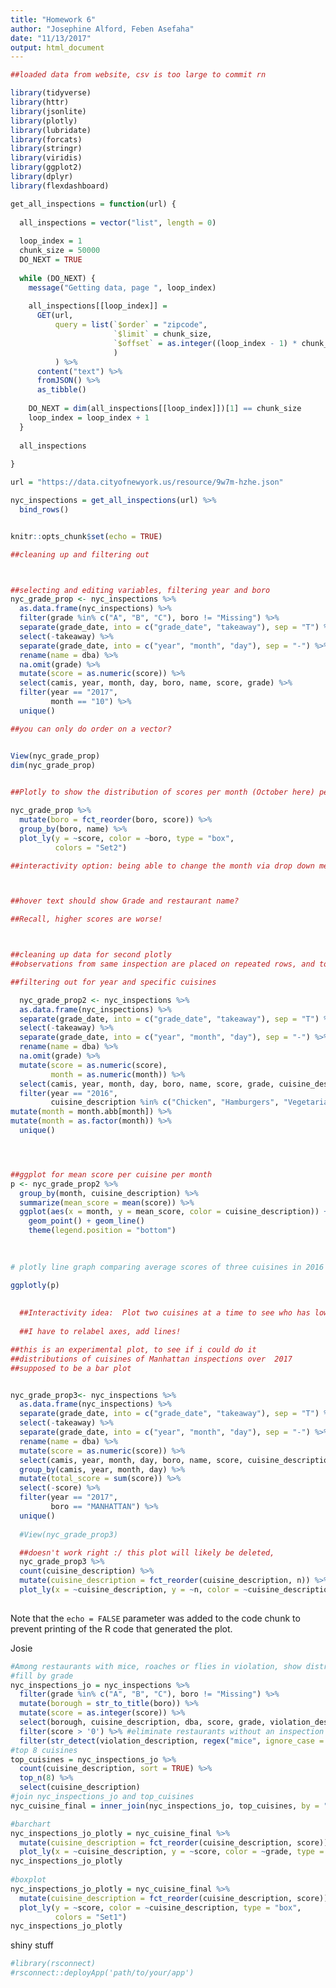```yaml
---
title: "Homework 6"
author: "Josephine Alford, Feben Asefaha"
date: "11/13/2017"
output: html_document
---
```


```r

##loaded data from website, csv is too large to commit rn

library(tidyverse)
library(httr)
library(jsonlite)
library(plotly)
library(lubridate)
library(forcats)
library(stringr)
library(viridis)
library(ggplot2)
library(dplyr)
library(flexdashboard)

get_all_inspections = function(url) {
  
  all_inspections = vector("list", length = 0)
  
  loop_index = 1
  chunk_size = 50000
  DO_NEXT = TRUE
  
  while (DO_NEXT) {
    message("Getting data, page ", loop_index)
    
    all_inspections[[loop_index]] = 
      GET(url,
          query = list(`$order` = "zipcode",
                       `$limit` = chunk_size,
                       `$offset` = as.integer((loop_index - 1) * chunk_size)
                       )
          ) %>%
      content("text") %>%
      fromJSON() %>%
      as_tibble()
    
    DO_NEXT = dim(all_inspections[[loop_index]])[1] == chunk_size
    loop_index = loop_index + 1
  }
  
  all_inspections
  
}

url = "https://data.cityofnewyork.us/resource/9w7m-hzhe.json"

nyc_inspections = get_all_inspections(url) %>%
  bind_rows() 


knitr::opts_chunk$set(echo = TRUE)
```



```r

##cleaning up and filtering out



##selecting and editing variables, filtering year and boro
nyc_grade_prop <- nyc_inspections %>% 
  as.data.frame(nyc_inspections) %>% 
  filter(grade %in% c("A", "B", "C"), boro != "Missing") %>% 
  separate(grade_date, into = c("grade_date", "takeaway"), sep = "T") %>%
  select(-takeaway) %>% 
  separate(grade_date, into = c("year", "month", "day"), sep = "-") %>% 
  rename(name = dba) %>% 
  na.omit(grade) %>% 
  mutate(score = as.numeric(score)) %>% 
  select(camis, year, month, day, boro, name, score, grade) %>% 
  filter(year == "2017",
         month == "10") %>% 
  unique()

##you can only do order on a vector?


View(nyc_grade_prop)
dim(nyc_grade_prop)

 
##Plotly to show the distribution of scores per month (October here) per boro

nyc_grade_prop %>% 
  mutate(boro = fct_reorder(boro, score)) %>% 
  group_by(boro, name) %>% 
  plot_ly(y = ~score, color = ~boro, type = "box",
          colors = "Set2") 

##interactivity option: being able to change the month via drop down menu?



##hover text should show Grade and restaurant name? 

##Recall, higher scores are worse!




```

```r

##cleaning up data for second plotly 
##observations from same inspection are placed on repeated rows, and total score gets repeated. Using cami as unique identifier, removing the duplicate scores from each individual inspection

##filtering out for year and specific cuisines

  nyc_grade_prop2 <- nyc_inspections %>% 
  as.data.frame(nyc_inspections) %>% 
  separate(grade_date, into = c("grade_date", "takeaway"), sep = "T") %>%
  select(-takeaway) %>% 
  separate(grade_date, into = c("year", "month", "day"), sep = "-") %>% 
  rename(name = dba) %>% 
  na.omit(grade) %>% 
  mutate(score = as.numeric(score),
         month = as.numeric(month)) %>% 
  select(camis, year, month, day, boro, name, score, grade, cuisine_description) %>% 
  filter(year == "2016",
         cuisine_description %in% c("Chicken", "Hamburgers", "Vegetarian")) %>%
mutate(month = month.abb[month]) %>% 
mutate(month = as.factor(month)) %>% 
  unique()




##ggplot for mean score per cuisine per month
p <- nyc_grade_prop2 %>% 
  group_by(month, cuisine_description) %>% 
  summarize(mean_score = mean(score)) %>% 
  ggplot(aes(x = month, y = mean_score, color = cuisine_description)) +
    geom_point() + geom_line()
    theme(legend.position = "bottom")
  

  
# plotly line graph comparing average scores of three cuisines in 2016

ggplotly(p)
  
  
  ##Interactivity idea:  Plot two cuisines at a time to see who has lower (better) mean scores per month: Hamburgers v  Vegetarian, Chicken v Hamburgers, Hamburgers v Chicken (like three button choices)
  
  ##I have to relabel axes, add lines!


```



```r

##this is an experimental plot, to see if i could do it
##distributions of cuisines of Manhattan inspections over  2017
##supposed to be a bar plot


nyc_grade_prop3<- nyc_inspections %>% 
  as.data.frame(nyc_inspections) %>% 
  separate(grade_date, into = c("grade_date", "takeaway"), sep = "T") %>%
  select(-takeaway) %>% 
  separate(grade_date, into = c("year", "month", "day"), sep = "-") %>% 
  rename(name = dba) %>% 
  mutate(score = as.numeric(score)) %>% 
  select(camis, year, month, day, boro, name, score, cuisine_description, grade) %>% 
  group_by(camis, year, month, day) %>% 
  mutate(total_score = sum(score)) %>% 
  select(-score) %>% 
  filter(year == "2017",
         boro == "MANHATTAN") %>% 
  unique() 
  
  #View(nyc_grade_prop3)

  ##doesn't work right :/ this plot will likely be deleted, 
  nyc_grade_prop3 %>% 
  count(cuisine_description) %>% 
  mutate(cuisine_description = fct_reorder(cuisine_description, n)) %>% 
  plot_ly(x = ~cuisine_description, y = ~n, color = ~cuisine_description, type = "bar") 
  


```

Note that the `echo = FALSE` parameter was added to the code chunk to prevent printing of the R code that generated the plot.

Josie
```r
#Among restaurants with mice, roaches or flies in violation, show distribution of scores based on cuisine
#fill by grade
nyc_inspections_jo = nyc_inspections %>%
  filter(grade %in% c("A", "B", "C"), boro != "Missing") %>% 
  mutate(borough = str_to_title(boro)) %>%
  mutate(score = as.integer(score)) %>%
  select(borough, cuisine_description, dba, score, grade, violation_description) %>%
  filter(score > '0') %>% #eliminate restaurants without an inspection (0) and those with -1
  filter(str_detect(violation_description, regex("mice", ignore_case = TRUE)) | str_detect(violation_description, regex("flies", ignore_case = TRUE)) | str_detect(violation_description, regex("roach", ignore_case = TRUE))) 
#top 8 cuisines 
top_cuisines = nyc_inspections_jo %>%
  count(cuisine_description, sort = TRUE) %>% 
  top_n(8) %>% 
  select(cuisine_description) 
#join nyc_inspections_jo and top_cuisines
nyc_cuisine_final = inner_join(nyc_inspections_jo, top_cuisines, by = "cuisine_description")

#barchart
nyc_inspections_jo_plotly = nyc_cuisine_final %>% 
  mutate(cuisine_description = fct_reorder(cuisine_description, score)) %>%
  plot_ly(x = ~cuisine_description, y = ~score, color = ~grade, type = "bar")
nyc_inspections_jo_plotly
  
#boxplot
nyc_inspections_jo_plotly = nyc_cuisine_final %>% 
  mutate(cuisine_description = fct_reorder(cuisine_description, score)) %>%
  plot_ly(y = ~score, color = ~cuisine_description, type = "box",
          colors = "Set1")
nyc_inspections_jo_plotly

```

shiny stuff
```r
#library(rsconnect)
#rsconnect::deployApp('path/to/your/app')
```

